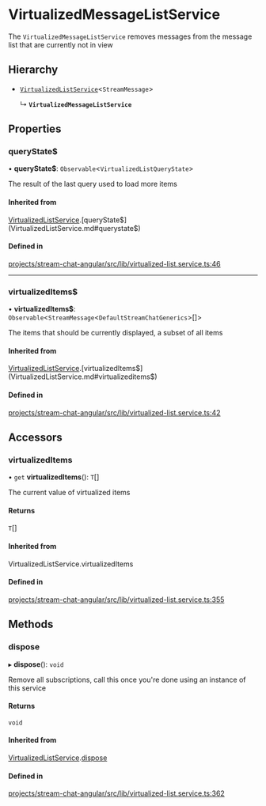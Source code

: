 # VirtualizedMessageListService

The `VirtualizedMessageListService` removes messages from the message list that are currently not in view

## Hierarchy

- [`VirtualizedListService`](VirtualizedListService.md)<`StreamMessage`\>

  ↳ **`VirtualizedMessageListService`**

## Properties

### queryState$

• **queryState$**: `Observable`\<`VirtualizedListQueryState`\>

The result of the last query used to load more items

#### Inherited from

[VirtualizedListService](VirtualizedListService.md).[queryState$](VirtualizedListService.md#querystate$)

#### Defined in

[projects/stream-chat-angular/src/lib/virtualized-list.service.ts:46](https://github.com/GetStream/stream-chat-angular/blob/5f2631b4d5a0900d4294d06aa8bbecb8408ac89d/projects/stream-chat-angular/src/lib/virtualized-list.service.ts#L46)

___

### virtualizedItems$

• **virtualizedItems$**: `Observable`\<`StreamMessage`\<`DefaultStreamChatGenerics`\>[]\>

The items that should be currently displayed, a subset of all items

#### Inherited from

[VirtualizedListService](VirtualizedListService.md).[virtualizedItems$](VirtualizedListService.md#virtualizeditems$)

#### Defined in

[projects/stream-chat-angular/src/lib/virtualized-list.service.ts:42](https://github.com/GetStream/stream-chat-angular/blob/5f2631b4d5a0900d4294d06aa8bbecb8408ac89d/projects/stream-chat-angular/src/lib/virtualized-list.service.ts#L42)

## Accessors

### virtualizedItems

• `get` **virtualizedItems**(): `T`[]

The current value of virtualized items

#### Returns

`T`[]

#### Inherited from

VirtualizedListService.virtualizedItems

#### Defined in

[projects/stream-chat-angular/src/lib/virtualized-list.service.ts:355](https://github.com/GetStream/stream-chat-angular/blob/5f2631b4d5a0900d4294d06aa8bbecb8408ac89d/projects/stream-chat-angular/src/lib/virtualized-list.service.ts#L355)

## Methods

### dispose

▸ **dispose**(): `void`

Remove all subscriptions, call this once you're done using an instance of this service

#### Returns

`void`

#### Inherited from

[VirtualizedListService](VirtualizedListService.md).[dispose](VirtualizedListService.md#dispose)

#### Defined in

[projects/stream-chat-angular/src/lib/virtualized-list.service.ts:362](https://github.com/GetStream/stream-chat-angular/blob/5f2631b4d5a0900d4294d06aa8bbecb8408ac89d/projects/stream-chat-angular/src/lib/virtualized-list.service.ts#L362)
